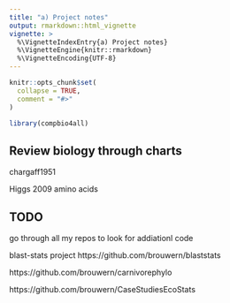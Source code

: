 ```yaml
---
title: "a) Project notes"
output: rmarkdown::html_vignette
vignette: >
  %\VignetteIndexEntry{a) Project notes}
  %\VignetteEngine{knitr::rmarkdown}
  %\VignetteEncoding{UTF-8}
---
```




```r
knitr::opts_chunk$set(
  collapse = TRUE,
  comment = "#>"
)
```

```r
library(compbio4all)
```


## Review biology through charts

chargaff1951

Higgs 2009 amino acids


## TODO

go through all my repos to look for addiationl code

blast-stats project
https://github.com/brouwern/blaststats

https://github.com/brouwern/carnivorephylo

https://github.com/brouwern/CaseStudiesEcoStats
